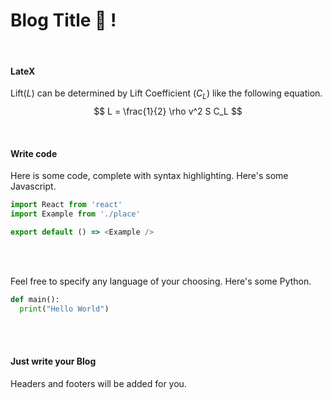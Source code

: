 # Blog Title :wave: !

<br/>

<!-- index.mdx -->
<!-- Apply katex css -->
<link
  rel="stylesheet"
  href="https://cdn.jsdelivr.net/npm/katex@0.11.0/dist/katex.min.css"
  integrity="sha384-BdGj8xC2eZkQaxoQ8nSLefg4AV4/AwB3Fj+8SUSo7pnKP6Eoy18liIKTPn9oBYNG"
  crossOrigin="anonymous"
/>

#### LateX


Lift($L$) can be determined by Lift Coefficient ($C_L$) like the following equation.
$$
L = \frac{1}{2} \rho v^2 S C_L
$$

<br/>

#### Write code

Here is some code, complete with syntax highlighting. Here's some Javascript.
```js
import React from 'react'
import Example from './place'

export default () => <Example />
```

<br/>
<br/>

Feel free to specify any language of your choosing. Here's some Python.
```python
def main():
  print("Hello World")
```

<br/>
<br/>

#### Just write your Blog
Headers and footers will be added for you.

<br/>